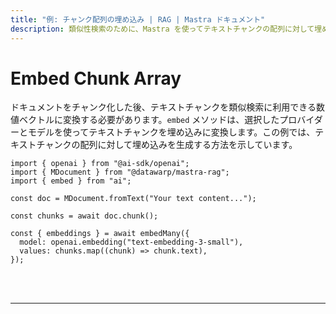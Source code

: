 ```yaml
---
title: "例: チャンク配列の埋め込み | RAG | Mastra ドキュメント"
description: 類似性検索のために、Mastra を使ってテキストチャンクの配列に対して埋め込みを生成する例です。
---
```



# Embed Chunk Array

ドキュメントをチャンク化した後、テキストチャンクを類似検索に利用できる数値ベクトルに変換する必要があります。`embed` メソッドは、選択したプロバイダーとモデルを使ってテキストチャンクを埋め込みに変換します。この例では、テキストチャンクの配列に対して埋め込みを生成する方法を示しています。

```tsx copy
import { openai } from "@ai-sdk/openai";
import { MDocument } from "@datawarp/mastra-rag";
import { embed } from "ai";

const doc = MDocument.fromText("Your text content...");

const chunks = await doc.chunk();

const { embeddings } = await embedMany({
  model: openai.embedding("text-embedding-3-small"),
  values: chunks.map((chunk) => chunk.text),
});
```

<br />
<br />
<hr className="dark:border-[#404040] border-gray-300" />
<br />
<br />
<GithubLink
  link={
    "https://github.com/mastra-ai/mastra/blob/main/examples/basics/rag/embed-chunk-array"
  }
/>
